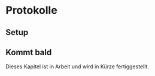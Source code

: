 # Protokolle {#sec-protocols}
## Setup {.unnumbered}

::: callout-note
## Kommt bald

Dieses Kapitel ist in Arbeit und wird in Kürze fertiggestellt.
:::
